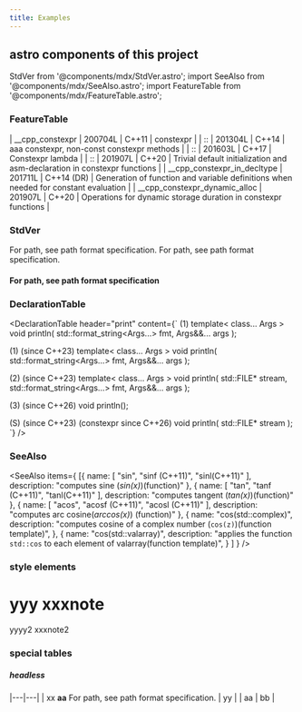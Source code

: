 ```yaml
---
title: Examples
---
```


## astro components of this project

StdVer from '@components/mdx/StdVer.astro';                            import SeeAlso from
  '@components/mdx/SeeAlso.astro';                            import FeatureTable from
  '@components/mdx/FeatureTable.astro';

### FeatureTable

<FeatureTable>
| __cpp_constexpr                 | 200704L | C++11      | constexpr                                                                           |
| ::                              | 201304L | C++14      | <StdVer inline since="99">aaa</StdVer> constexpr, non-const constexpr methods       |
| ::                              | 201603L | C++17      | <note>Constexpr</note> lambda                                                       |
| ::                              | 201907L | C++20      | Trivial default initialization and asm-declaration in constexpr functions           |
| __cpp_constexpr_in_decltype     | 201711L | C++14 (DR) | Generation of function and variable definitions when needed for constant evaluation |
| __cpp_constexpr_dynamic_alloc   | 201907L | C++20      | Operations for dynamic storage duration in constexpr functions                      |
</FeatureTable>

### StdVer

<StdVer since="26">
For path, see path format specification.
</StdVer>

<StdVer until="11">
For path, see path format specification.
</StdVer>

#### For path, see <StdVer since="26" inline>path format specification</StdVer>

### DeclarationTable

<DeclarationTable header="print" content={` (1) template< class... Args > void
println( std::format_string<Args...> fmt, Args&&... args );

(1) (since C++23) template< class... Args > void println(
std::format_string<Args...> fmt, Args&&... args );

(2) (since C++23) template< class... Args > void println( std::FILE* stream,
std::format_string<Args...> fmt, Args&&... args );

(3) (since C++26) void println();

(S) (since C++23) (constexpr since C++26) void println( std::FILE* stream ); `}
/>

### SeeAlso

<SeeAlso items={
[{
    name: [
      "sin",
      "sinf <note>(C++11)</note>",
      "sinl<note>(C++11)</note>"
    ],
    description: "computes sine (<em>sin(x)</em>)<note>(function)</note>"
  },
  {
    name: [
      "tan",
      "tanf <note>(C++11)</note>",
      "tanl<note>(C++11)</note>"
    ],
    description: "computes tangent (<em>tan(x)</em>)<note>(function)</note>"
  },
  {
    name: [
      "acos",
      "acosf <note>(C++11)</note>",
      "acosl <note>(C++11)</note>"
    ],
    description: "computes arc cosine(<em>arccos(x)</em>) <note>(function)</note>"
  },
  {
    name: "cos(std::complex)", description: "computes cosine of a complex number (<code>cos(z)</code>)<note>(function template)</note>",
  },
  {
    name: "cos(std::valarray)", description: "applies the function <code>std::cos</code> to each element of valarray<note>(function template)</note>",
  }
]
} />

### style elements

# yyy <note>xxxnote</note>

yyyy2 <note>xxxnote2</note>

### special tables

##### headless

|---|---| 
| xx <b>aa</b> <StdVer inline until="11">For path, see path format specification.</StdVer> | yy |
| aa | bb |

